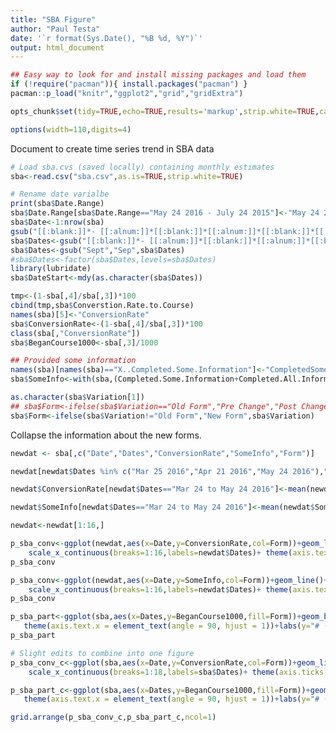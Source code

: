 ```yaml
---
title: "SBA Figure"
author: "Paul Testa"
date: '`r format(Sys.Date(), "%B %d, %Y")`'
output: html_document
---
```


```r
## Easy way to look for and install missing packages and load them
if (!require("pacman")){ install.packages("pacman") }
pacman::p_load("knitr","ggplot2","grid","gridExtra")

opts_chunk$set(tidy=TRUE,echo=TRUE,results='markup',strip.white=TRUE,cache=T,highlight=TRUE,width.cutoff=132,size='footnotesize',message=FALSE,warning=TRUE,comment=NA)

options(width=110,digits=4)
```

Document to create time series trend in SBA data

```r
# Load sba.cvs (saved locally) containing monthly estimates
sba<-read.csv("sba.csv",as.is=TRUE,strip.white=TRUE)
```

```r
# Rename date varialbe
print(sba$Date.Range)
sba$Date.Range[sba$Date.Range=="May 24 2016 - July 24 2015"]<-"May 24 2015 - July 24 2015"
sba$Date<-1:nrow(sba)
gsub("[[:blank:]]*- [[:alnum:]]*[[:blank:]]*[[:alnum:]]*[[:blank:]]*[[:alnum:]]*[[:alnum:]]*[[:alnum:]]","",sba$Date.Range)
sba$Dates<-gsub("[[:blank:]]*- [[:alnum:]]*[[:blank:]]*[[:alnum:]]*[[:blank:]]*[[:alnum:]]*[[:alnum:]]*[[:alnum:]]","",sba$Date.Range)
sba$Dates<-gsub("Sept","Sep",sba$Dates)
#sba$Dates<-factor(sba$Dates,levels=sba$Dates)
library(lubridate)
sba$DateStart<-mdy(as.character(sba$Dates))

tmp<-(1-sba[,4]/sba[,3])*100
cbind(tmp,sba$Converstion.Rate.to.Course)
names(sba)[5]<-"ConversionRate"
sba$ConversionRate<-(1-sba[,4]/sba[,3])*100
class(sba[,"ConversionRate"])
sba$BeganCourse1000<-sba[,3]/1000

## Provided some information
names(sba)[names(sba)=="X..Completed.Some.Information"]<-"CompletedSomeInfo"
sba$SomeInfo<-with(sba,(Completed.Some.Information+Completed.All.Information)/(sba$Completed.Some.Information+sba$Completed.No.Information+sba$Completed.All.Information))

as.character(sba$Variation[1])
## sba$Form<-ifelse(sba$Variation=="Old Form","Pre Change","Post Change")
sba$Form<-ifelse(sba$Variation!="Old Form","New Form",sba$Variation)
```

Collapse the information about the new forms.

```r

newdat <- sba[,c("Date","Dates","ConversionRate","SomeInfo","Form")]

newdat[newdat$Dates %in% c("Mar 25 2016","Apr 21 2016","May 24 2016"),"Dates"]<-"Mar 24 to May 24 2016"

newdat$ConversionRate[newdat$Dates=="Mar 24 to May 24 2016"]<-mean(newdat$ConversionRate[newdat$Dates=="Mar 24 to May 24 2016"])

newdat$SomeInfo[newdat$Dates=="Mar 24 to May 24 2016"]<-mean(newdat$SomeInfo[newdat$Dates=="Mar 24 to May 24 2016"])

newdat<-newdat[1:16,]

```


```r
p_sba_conv<-ggplot(newdat,aes(x=Date,y=ConversionRate,col=Form))+geom_line()+
    scale_x_continuous(breaks=1:16,labels=newdat$Dates)+ theme(axis.text.x = element_text(angle = 90, hjust = 1))+labs(y="Conversion Rate (%)",x="",title="Conversion Rate")
p_sba_conv
```


```r
p_sba_conv<-ggplot(newdat,aes(x=Date,y=SomeInfo,col=Form))+geom_line()+
    scale_x_continuous(breaks=1:16,labels=newdat$Dates)+ theme(axis.text.x = element_text(angle = 90, hjust = 1))+labs(y="Provided Some Information (%)",x="",title="Information Provision")
p_sba_conv
```



```r
p_sba_part<-ggplot(sba,aes(x=Dates,y=BeganCourse1000,fill=Form))+geom_bar(stat="identity")+
   theme(axis.text.x = element_text(angle = 90, hjust = 1))+labs(y="# (in Thousands)",x="Date",title="# Beginning Course")
p_sba_part
```

```r
# Slight edits to combine into one figure
p_sba_conv_c<-ggplot(sba,aes(x=Date,y=ConversionRate,col=Form))+geom_line()+
    scale_x_continuous(breaks=1:18,labels=sba$Dates)+ theme(axis.ticks = element_blank(), axis.text.x = element_blank())+labs(y="Conversion Rate (%)",x="",title="Conversion Rate")

p_sba_part_c<-ggplot(sba,aes(x=Dates,y=BeganCourse1000,fill=Form))+geom_bar(stat="identity")+
   theme(axis.text.x = element_text(angle = 90, hjust = 1))+labs(y="# (in Thousands)",x="Date",title="# Beginning Course")


```


```r
grid.arrange(p_sba_conv_c,p_sba_part_c,ncol=1)
```


